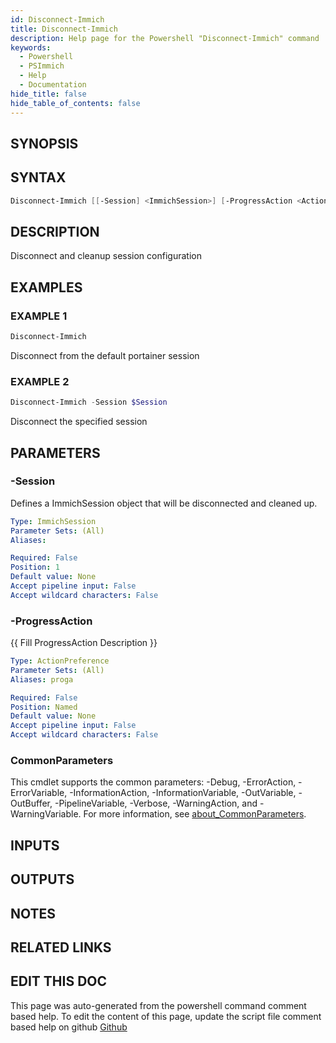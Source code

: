 ```yaml
---
id: Disconnect-Immich
title: Disconnect-Immich
description: Help page for the Powershell "Disconnect-Immich" command
keywords:
  - Powershell
  - PSImmich
  - Help
  - Documentation
hide_title: false
hide_table_of_contents: false
---
```


## SYNOPSIS

## SYNTAX

```powershell
Disconnect-Immich [[-Session] <ImmichSession>] [-ProgressAction <ActionPreference>] [<CommonParameters>]
```

## DESCRIPTION

Disconnect and cleanup session configuration

## EXAMPLES

### EXAMPLE 1

```powershell
Disconnect-Immich
```

Disconnect from the default portainer session

### EXAMPLE 2

```powershell
Disconnect-Immich -Session $Session
```

Disconnect the specified session

## PARAMETERS

### -Session

Defines a ImmichSession object that will be disconnected and cleaned up.

```yaml
Type: ImmichSession
Parameter Sets: (All)
Aliases:

Required: False
Position: 1
Default value: None
Accept pipeline input: False
Accept wildcard characters: False
```

### -ProgressAction

\{\{ Fill ProgressAction Description \}\}

```yaml
Type: ActionPreference
Parameter Sets: (All)
Aliases: proga

Required: False
Position: Named
Default value: None
Accept pipeline input: False
Accept wildcard characters: False
```

### CommonParameters

This cmdlet supports the common parameters: -Debug, -ErrorAction, -ErrorVariable, -InformationAction, -InformationVariable, -OutVariable, -OutBuffer, -PipelineVariable, -Verbose, -WarningAction, and -WarningVariable. For more information, see [about_CommonParameters](http://go.microsoft.com/fwlink/?LinkID=113216).

## INPUTS

## OUTPUTS

## NOTES

## RELATED LINKS

## EDIT THIS DOC 

This page was auto-generated from the powershell command comment based help. To edit the content of this page, update the script file comment based help on github [Github](https://github.com/hanpq/PSImmich)
